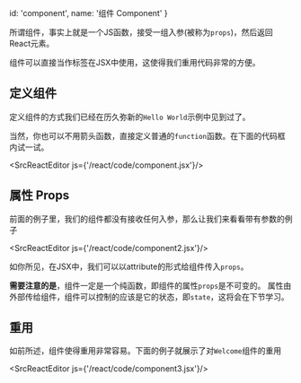 
  id: 'component',
  name: '组件 Component'
}

所谓组件，事实上就是一个JS函数，接受一组入参(被称为`props`)，然后返回React元素。

组件可以直接当作标签在JSX中使用，这使得我们重用代码非常的方便。

## 定义组件

定义组件的方式我们已经在历久弥新的`Hello World`示例中见到过了。

当然，你也可以不用箭头函数，直接定义普通的`function`函数。在下面的代码框内试一试。

<SrcReactEditor js={'/react/code/component.jsx'}/>

## 属性 Props

前面的例子里，我们的组件都没有接收任何入参，那么让我们来看看带有参数的例子

<SrcReactEditor js={'/react/code/component2.jsx'}/>

如你所见，在JSX中，我们可以以attribute的形式给组件传入`props`。

**需要注意的是**，组件一定是一个纯函数，即组件的属性`props`是不可变的。
属性由外部传给组件，组件可以控制的应该是它的状态，即`state`，这将会在下节学习。

## 重用

如前所述，组件使得重用非常容易。下面的例子就展示了对`Welcome`组件的重用

<SrcReactEditor js={'/react/code/component3.jsx'}/>

